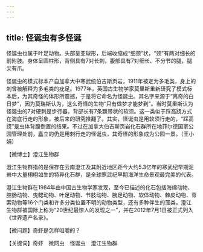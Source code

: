 ```yaml
---
---
---
```

title: 怪诞虫有多怪诞
---




怪诞虫也属于叶足动物。头部呈亚球形，后端收缩成“细颈”状，“颈”有两对细长的前附肢。身体呈圆柱形，背侧具有7对长刺，腹部具有7对细长、不分节的腿，腿尖有爪。

怪诞虫的模式标本产自加拿大中寒武统伯吉斯页岩，1911年被定为多毛类，身上的刺曾被解释为多毛类的疣足。1977年，英国古生物学家莫里斯重新研究了模式标本后，为其奇怪的体形所震撼，于是将它命名为怪诞虫。其名字来源于“离奇的白日梦”，因为莫瑞斯认为，这么奇怪的生物“只有做梦才能梦到”。当时莫里斯认为怪诞虫的7对硬刺是步行器，背部长有7条飘带状的软须。这一类似于踩高跷方式在海底行走的形象，被后来的研究推翻了。其实，怪诞虫是用软须行走的，“踩高跷”是虫体背腹倒置的结果。不过在加拿大伯吉斯页岩化石群所在地菲尔德国家公园管理处前，矗立的仍是用刺行走的怪诞虫，其奇怪的形象成为公园一景。（王小娟）





【微博士】澄江生物群

澄江生物群指的是保存在云南澄江及其附近地区距今大约5.3亿年的寒武纪早期泥岩中大量栩栩如生的特异化石群，是全球寒武纪早期海洋生命景观最完美的代表。

澄江生物群在1984年由中国古生物学家发现，至今已描述的化石包括海绵动物、腔肠动物、曳鳃动物、叶足动物、节肢动物、腕足动物、软体动物、棘皮动物、脊索动物等16个门类和许多分类位置不明的动物类型，还有多种伴生的藻类。澄江生物群被国际上称为“20世纪最惊人的发现之一”，并在2012年7月1日被正式列入《世界遗产名录》。

【微问题】奇虾是怎样咀嚼的？

【关键词】奇虾　微网虫　怪诞虫　澄江生物群